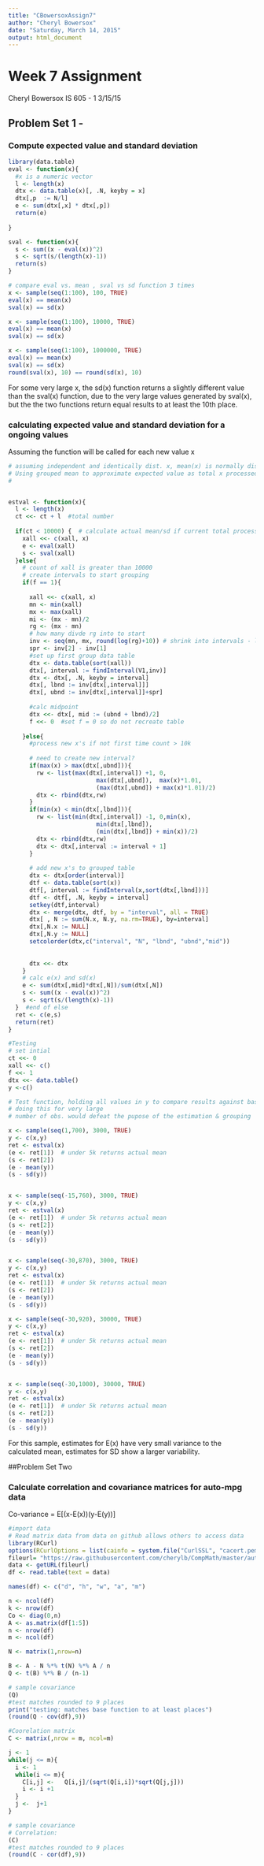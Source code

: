 ```yaml
---
title: "CBowersoxAssign7"
author: "Cheryl Bowersox"
date: "Saturday, March 14, 2015"
output: html_document
---
```

# Week 7 Assignment

Cheryl Bowersox 
IS 605 - 1
3/15/15

## Problem Set 1 - 

### Compute expected value and standard deviation

```r

library(data.table)
eval <- function(x){
  #x is a numeric vector
  l <- length(x)
  dtx <- data.table(x)[, .N, keyby = x]
  dtx[,p  := N/l]
  e <- sum(dtx[,x] * dtx[,p])
  return(e)
  
}

sval <- function(x){
  s <- sum((x - eval(x))^2)
  s <- sqrt(s/(length(x)-1))
  return(s)
}

# compare eval vs. mean , sval vs sd function 3 times
x <- sample(seq(1:100), 100, TRUE)
eval(x) == mean(x)
sval(x) == sd(x)

x <- sample(seq(1:100), 10000, TRUE)
eval(x) == mean(x)
sval(x) == sd(x)

x <- sample(seq(1:100), 1000000, TRUE)
eval(x) == mean(x)
sval(x) == sd(x)
round(sval(x), 10) == round(sd(x), 10)
```
For some very large x, the sd(x) function returns a slightly different value than the sval(x) function, due to the very large values generated by sval(x), but the the two functions return equal results to at least the 10th place.


### calculating expected value and standard deviation for a ongoing values

Assuming the function will be called for each new value x
```r
# assuming independent and identically dist. x, mean(x) is normally dist.
# Using grouped mean to approximate expected value as total x processed > 10k
# 


estval <- function(x){
  l <- length(x)
  ct <<- ct + l  #total number
  
  if(ct < 10000) {  # calculate actual mean/sd if current total processed is less than 10K
    xall <<- c(xall, x)
    e <- eval(xall)
    s <- sval(xall)
  }else{
    # count of xall is greater than 10000
    # create intervals to start grouping
    if(f == 1){
   
      xall <<- c(xall, x)
      mn <- min(xall)
      mx <- max(xall)
      mi <- (mx - mn)/2
      rg <- (mx - mn)
      # how many divde rg into to start
      inv <- seq(mn, mx, round(log(rg)+10)) # shrink into intervals - log of range + 10
      spr <- inv[2] - inv[1]
      #set up first group data table
      dtx <- data.table(sort(xall))
      dtx[, interval := findInterval(V1,inv)]
      dtx <- dtx[, .N, keyby = interval]
      dtx[, lbnd := inv[dtx[,interval]]]
      dtx[, ubnd := inv[dtx[,interval]]+spr]
    
      #calc midpoint
      dtx <<- dtx[, mid := (ubnd + lbnd)/2]
      f <<- 0  #set f = 0 so do not recreate table
      
    }else{
      #process new x's if not first time count > 10k
      
      # need to create new interval?
      if(max(x) > max(dtx[,ubnd])){
        rw <- list(max(dtx[,interval]) +1, 0,
                         max(dtx[,ubnd]),  max(x)*1.01, 
                         (max(dtx[,ubnd]) + max(x)*1.01)/2)
        dtx <- rbind(dtx,rw)
      }
      if(min(x) < min(dtx[,lbnd])){
        rw <- list(min(dtx[,interval]) -1, 0,min(x),
                         min(dtx[,lbnd]), 
                         (min(dtx[,lbnd]) + min(x))/2)
        dtx <- rbind(dtx,rw)
        dtx <- dtx[,interval := interval + 1]
      }
      
      # add new x's to grouped table
      dtx <- dtx[order(interval)]
      dtf <- data.table(sort(x))
      dtf[, interval := findInterval(x,sort(dtx[,lbnd]))]  
      dtf <- dtf[, .N, keyby = interval]
      setkey(dtf,interval)
      dtx <- merge(dtx, dtf, by = "interval", all = TRUE)
      dtx[ , N := sum(N.x, N.y, na.rm=TRUE), by=interval]
      dtx[,N.x := NULL]
      dtx[,N.y := NULL]
      setcolorder(dtx,c("interval", "N", "lbnd", "ubnd","mid"))
      
      
      dtx <<- dtx
    }
    # calc e(x) and sd(x)
    e <- sum(dtx[,mid]*dtx[,N])/sum(dtx[,N])
    s <- sum((x - eval(x))^2)
    s <- sqrt(s/(length(x)-1))
  }  #end of else
  ret <- c(e,s)
  return(ret)
}

#Testing
# set intial 
ct <<- 0
xall <<- c()
f <<- 1
dtx <<- data.table()
y <-c()

# Test function, holding all values in y to compare results against base funcitons
# doing this for very large 
# number of obs. would defeat the pupose of the estimation & grouping

x <- sample(seq(1,700), 3000, TRUE) 
y <- c(x,y)
ret <- estval(x)
(e <- ret[1])  # under 5k returns actual mean
(s <- ret[2])
(e - mean(y))
(s - sd(y))


x <- sample(seq(-15,760), 3000, TRUE)
y <- c(x,y)
ret <- estval(x)
(e <- ret[1])  # under 5k returns actual mean
(s <- ret[2])
(e - mean(y))
(s - sd(y))


x <- sample(seq(-30,870), 3000, TRUE)
y <- c(x,y)
ret <- estval(x)
(e <- ret[1])  # under 5k returns actual mean
(s <- ret[2])
(e - mean(y))
(s - sd(y))

x <- sample(seq(-30,920), 30000, TRUE)
y <- c(x,y)
ret <- estval(x)
(e <- ret[1])  # under 5k returns actual mean
(s <- ret[2])
(e - mean(y))
(s - sd(y))


x <- sample(seq(-30,1000), 30000, TRUE)
y <- c(x,y)
ret <- estval(x)
(e <- ret[1])  # under 5k returns actual mean
(s <- ret[2])
(e - mean(y))
(s - sd(y))

```
For this sample, estimates for E(x) have very small variance to the calculated mean, estimates for SD show a larger variability.


##Problem Set Two

### Calculate correlation and covariance matrices for auto-mpg data 

Co-variance = E[(x-E(x))(y-E(y))]

```r
#import data
# Read matrix data from data on github allows others to access data
library(RCurl)
options(RCurlOptions = list(cainfo = system.file("CurlSSL", "cacert.pem", package = "RCurl")))
fileurl= "https://raw.githubusercontent.com/cherylb/CompMath/master/auto-mpg.data"
data <- getURL(fileurl)
df <- read.table(text = data)

names(df) <- c("d", "h", "w", "a", "m")

n <- ncol(df)
k <- nrow(df)
Co <- diag(0,n)
A <- as.matrix(df[1:5])
n <- nrow(df)
m <- ncol(df)

N <- matrix(1,nrow=n)

B <- A - N %*% t(N) %*% A / n 
Q <- t(B) %*% B / (n-1)

# sample covariance
(Q)
#test matches rounded to 9 places
print("testing: matches base function to at least places")
(round(Q - cov(df),9))

#Coorelation matrix
C <- matrix(,nrow = m, ncol=m)

j <- 1
while(j <= m){
  i <- 1
  while(i <= m){
    C[i,j] <-   Q[i,j]/(sqrt(Q[i,i])*sqrt(Q[j,j]))
    i <- i +1
  }
  j <-  j+1
}

# sample covariance
# Correlation:
(C)
#test matches rounded to 9 places
(round(C - cor(df),9))




```